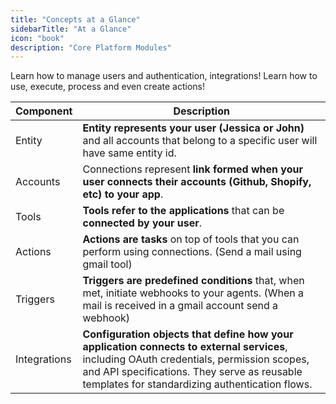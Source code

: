 ```yaml
---
title: "Concepts at a Glance"
sidebarTitle: "At a Glance"
icon: "book"
description: "Core Platform Modules"
---
```


<CardGroup cols={2}>
<Card color="#7bee0c" title="User & Auth Guide" icon="users" href="/patterns/Auth/">
Learn how to manage users and authentication, integrations! 
</Card>

<Card color="#7bee0c" title="Actions Guide" icon="arrow-right" href="/patterns/actions/">
Learn how to use, execute, process and even create actions! 
</Card>


</CardGroup>


| Component         | Description                                                                                                                                                                                                                                                                                                                                                                                                           |
| ----------------- | -------------------------------------------------------------------------------------------------------------------------------------------------------------------------------------------------------------------------------------------------------------------------- 
| Entity            | **Entity represents your user (Jessica or John)** and all accounts that belong to a specific user will have same entity id. 
| Accounts | Connections represent **link formed when your user connects their accounts (Github, Shopify, etc) to your app**. 
| Tools             | **Tools refer to the applications** that can be **connected by your user**. 
| Actions           | **Actions are tasks** on top of tools that you can perform using connections. (Send a mail using gmail tool) 
| Triggers          | **Triggers are predefined conditions** that, when met, initiate webhooks to your agents. (When a mail is received in a gmail account send a webhook)
| Integrations      | **Configuration objects that define how your application connects to external services**, including OAuth credentials, permission scopes, and API specifications. They serve as reusable templates for standardizing authentication flows.
